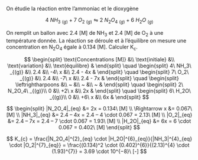 ::: {.Exercise data-latex=""}

On étudie la réaction entre l'ammoniac et le dioxygène

$$
  4\ NH_3\ _{(g)} + 7\ O_2\ _{(g)} \leftrightharpoons 2\ N_2O_4\ _{(g)} + 6\ H_2O\ _{(g)}
$$

On remplit un ballon avec 2.4 [M] de NH~3~ et 2.4 [M] de O~2~ à une température donnée. La réaction se déroule et à l'équilibre on mesure une concentration en N~2~O~4~ égale à 0.134 [M]. Calculer K~c~.

\vspace{\stretch{1}}

:::

::: {.Answer data-latex=""}

$$
\begin{split}
  \text{Concentrations [M]} &\\
  \text{initiale} &\\
  \text{variation} &\\
  \text{équilibre} &
\end{split}
\quad
\begin{split}
  4\ NH_3\ _{(g)} &\\
  2.4 &\\
  -4\ x &\\
  2.4 - 4x &
\end{split}
\quad
\begin{split}
  7\ O_2\ _{(g)} &\\
  2.4 &\\
  -7\ x &\\
  2.4 - 7x &
\end{split}
\quad
\begin{split}
  \leftrightharpoons &\\
  ~ &\\
  ~ &\\
  ~ &
\end{split}
\quad
\begin{split}
  2\ N_2O_4\ _{(g)}\\
  0 &\\
  +2\ x &\\
  2x &
\end{split}
\quad
\begin{split}
  6\ H_2O\ _{(g)}\\
  0 &\\
  +6\ x &\\
  6x &
\end{split}
$$

$$
  \begin{split}
  |N_2O_4|_{eq} &= 2x = 0.134\ [M] \\
  \Rightarrow x &= 0.067\ [M] \\
  |NH_3|_{eq} &= 2.4 – 4x = 2.4 – 4 \cdot 0.067 = 2.13\ [M] \\ 
  |O_2|_{eq} &= 2.4 – 7x = 2.4 – 7 \cdot 0.067 = 1.93\ [M] \\ 
  |H_2O|_{eq} &= 6x = 6 \cdot 0.067 = 0.402\ [M]
  \end{split}
$$

$$
  K_{c} = \frac{|N_2O_4|^{2}_{eq} \cdot |H_2O|^{6}_{eq}}{|NH_3|^{4}_{eq} \cdot |O_2|^{7}_{eq}}
  = \frac{(0.134)^2 \cdot (0.402)^{6}}{(2.13)^{4} \cdot (1.93)^{7}} = 3.69 \cdot 10^{−8}\ [-]
$$

\newpage

:::
